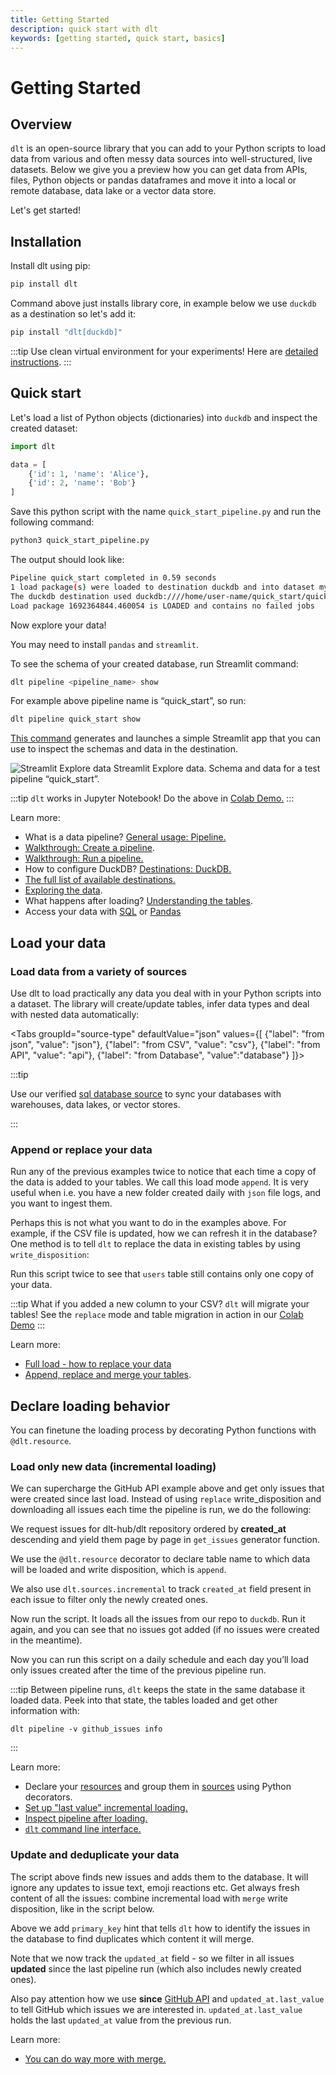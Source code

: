 ```yaml
---
title: Getting Started
description: quick start with dlt
keywords: [getting started, quick start, basics]
---
```




# Getting Started

## Overview

`dlt` is an open-source library that you can add to your Python scripts to load data
from various and often messy data sources into well-structured, live datasets.
Below we give you a preview how you can get data from APIs, files, Python objects or
pandas dataframes and move it into a local or remote database, data lake or a vector data store.

Let's get started!

## Installation

Install dlt using pip:

```bash
pip install dlt
```

Command above just installs library core, in example below we use `duckdb` as a destination so let's add it:

```bash
pip install "dlt[duckdb]"
```

:::tip
Use clean virtual environment for your experiments! Here are [detailed instructions](../reference/installation).
:::

## Quick start

Let's load a list of Python objects (dictionaries) into `duckdb` and inspect the created dataset:

<!--SNIPSTART getting_started_index_snippet_start -->
```python
import dlt

data = [
    {'id': 1, 'name': 'Alice'},
    {'id': 2, 'name': 'Bob'}
]

```
<!--SNIPEND-->

Save this python script with the name `quick_start_pipeline.py` and run the following command:

```bash
python3 quick_start_pipeline.py
```

The output should look like:

```bash
Pipeline quick_start completed in 0.59 seconds
1 load package(s) were loaded to destination duckdb and into dataset mydata_20230818012044
The duckdb destination used duckdb:////home/user-name/quick_start/quick_start.duckdb location to store data
Load package 1692364844.460054 is LOADED and contains no failed jobs
```

Now explore your data!

You may need to install `pandas` and `streamlit`.

To see the schema of your created database, run Streamlit command:

```bash
dlt pipeline <pipeline_name> show
```

For example above pipeline name is “quick_start”, so run:

```bash
dlt pipeline quick_start show
```

[This command](../reference/command-line-interface#show-tables-and-data-in-the-destination) generates
and launches a simple Streamlit app that you can use to inspect the schemas and data in the
destination.

![Streamlit Explore data](img/streamlit1.png)
Streamlit Explore data. Schema and data for a test pipeline “quick_start”.

:::tip
`dlt` works in Jupyter Notebook! Do the above in [Colab Demo.](https://dlthub.com/docs/getting-started/try-in-colab)
:::

Learn more:
- What is a data pipeline?
  [General usage: Pipeline.](../general-usage/pipeline)
- [Walkthrough: Create a pipeline](../walkthroughs/create-a-pipeline).
- [Walkthrough: Run a pipeline.](../walkthroughs/run-a-pipeline)
- How to configure DuckDB?
  [Destinations: DuckDB.](../dlt-ecosystem/destinations/duckdb)
- [The full list of available destinations.](../dlt-ecosystem/destinations/)
- [Exploring the data](../dlt-ecosystem/visualizations/exploring-the-data).
- What happens after loading?
  [Understanding the tables](../dlt-ecosystem/visualizations/understanding-the-tables).
- Access your data with [SQL](https://dlthub.com/docs/dlt-ecosystem/transformations/sql) or [Pandas](https://dlthub.com/docs/dlt-ecosystem/transformations/sql)

## Load your data

### Load data from a variety of sources

Use dlt to load practically any data you deal with in your Python scripts into a dataset.
The library will create/update tables, infer data types and deal with nested data automatically:

<Tabs
  groupId="source-type"
  defaultValue="json"
  values={[
    {"label": "from json", "value": "json"},
    {"label": "from CSV", "value": "csv"},
    {"label": "from API", "value": "api"},
    {"label": "from Database", "value":"database"}
]}>
  <TabItem value="json">

<!--SNIPSTART getting_started_index_snippet_json -->
<!--SNIPEND-->

  </TabItem>
  <TabItem value="csv">

<!--SNIPSTART getting_started_index_snippet_csv -->
<!--SNIPEND-->

  </TabItem>
  <TabItem value="api">

<!--SNIPSTART getting_started_index_snippet_api -->
<!--SNIPEND-->

  </TabItem>
  <TabItem value="database">

:::tip

Use our verified [sql database source](https://dlthub.com/docs/dlt-ecosystem/verified-sources/sql_database)
to sync your databases with warehouses, data lakes, or vector stores.

:::

<!--SNIPSTART getting_started_index_snippet_db -->
<!--SNIPEND-->

  </TabItem>
</Tabs>

### Append or replace your data

Run any of the previous examples twice to notice that each time a copy of the data is added to your tables.
We call this load mode `append`. It is very useful when i.e. you have a new folder created daily with `json` file logs, and you want to ingest them.

Perhaps this is not what you want to do in the examples above.
For example, if the CSV file is updated, how we can refresh it in the database?
One method is to tell `dlt` to replace the data in existing tables by using `write_disposition`:

<!--SNIPSTART getting_started_index_snippet_replace -->
<!--SNIPEND-->

Run this script twice to see that `users` table still contains only one copy of your data.

:::tip
What if you added a new column to your CSV?
`dlt` will migrate your tables!
See the `replace` mode and table migration in action in our [Colab Demo](https://colab.research.google.com/drive/1H6HKFi-U1V4p0afVucw_Jzv1oiFbH2bu#scrollTo=e4y4sQ78P_OM)
:::

Learn more:

- [Full load - how to replace your data](https://dlthub.com/docs/general-usage/full-loading)
- [Append, replace and merge your tables](https://dlthub.com/docs/general-usage/incremental-loading).


## Declare loading behavior

You can finetune the loading process by decorating Python functions with `@dlt.resource`.

### Load only new data (incremental loading)

We can supercharge the GitHub API example above and get only issues that were created since last load.
Instead of using `replace` write_disposition and downloading all issues each time the pipeline is run, we do the following:

<!--SNIPSTART getting_started_index_snippet_incremental -->
<!--SNIPEND-->

We request issues for dlt-hub/dlt repository ordered by **created_at** descending and yield them page by page in `get_issues` generator function.

We use the `@dlt.resource` decorator to declare table name to which data will be loaded and write disposition, which is `append`.

We also use `dlt.sources.incremental` to track `created_at` field present in each issue to filter only the newly created ones.

Now run the script. It loads all the issues from our repo to `duckdb`. Run it again, and you can see that no issues got added (if no issues were created in the meantime).

Now you can run this script on a daily schedule and each day you’ll load only issues created after the time of the previous pipeline run.

:::tip
Between pipeline runs, `dlt` keeps the state in the same database it loaded data.
Peek into that state, the tables loaded and get other information with:

```shell
dlt pipeline -v github_issues info
```
:::

Learn more:

- Declare your [resources](../general-usage/resource) and group them in [sources](../general-usage/source) using Python decorators.
- [Set up "last value" incremental loading.](../general-usage/incremental-loading#incremental-loading-with-last-value)
- [Inspect pipeline after loading.](../walkthroughs/run-a-pipeline#4-inspect-a-load-process)
- [`dlt` command line interface.](../reference/command-line-interface)

### Update and deduplicate your data

The script above finds new issues and adds them to the database.
It will ignore any updates to issue text, emoji reactions etc.
Get always fresh content of all the issues: combine incremental load with `merge` write disposition,
like in the script below.

<!--SNIPSTART getting_started_index_snippet_incremental_merge -->
<!--SNIPEND-->

Above we add `primary_key` hint that tells `dlt` how to identify the issues in the database to find duplicates which content it will merge.

Note that we now track the `updated_at` field - so we filter in all issues **updated** since the last pipeline run (which also includes newly created ones).

Also pay attention how we use **since** [GitHub API](https://docs.github.com/en/rest/issues/issues?apiVersion=2022-11-28#list-repository-issues)
and `updated_at.last_value` to tell GitHub which issues we are interested in. `updated_at.last_value` holds the last `updated_at` value from the previous run.

Learn more:

- [You can do way more with merge.](../general-usage/incremental-loading#merge-incremental-loading)

